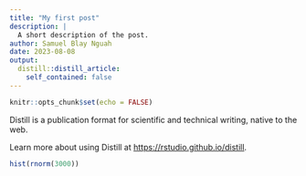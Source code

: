 ```yaml
---
title: "My first post"
description: |
  A short description of the post.
author: Samuel Blay Nguah
date: 2023-08-08
output:
  distill::distill_article:
    self_contained: false
---
```



```r
knitr::opts_chunk$set(echo = FALSE)
```

Distill is a publication format for scientific and technical writing, native to the web.

Learn more about using Distill at <https://rstudio.github.io/distill>.

```r
hist(rnorm(3000))
```

